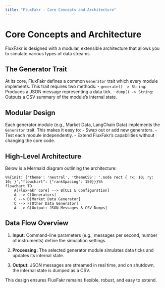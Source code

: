 ```yaml
---
title: "FluxFakr - Core Concepts and Architecture"
---
```


# Core Concepts and Architecture

FluxFakr is designed with a modular, extensible architecture that allows you to simulate various types of data streams.

## The Generator Trait

At its core, FluxFakr defines a common `Generator` trait which every module implements. This trait requires two methods:
- `generate() -> String`: Produces a JSON message representing a data tick.
- `dump() -> String`: Outputs a CSV summary of the module’s internal state.

## Modular Design

Each generator module (e.g., Market Data, LangChain Data) implements the `Generator` trait. This makes it easy to:
- Swap out or add new generators.
- Test each module independently.
- Extend FluxFakr’s capabilities without changing the core code.


## High-Level Architecture

Below is a Mermaid diagram outlining the architecture:


```mermaid
%%{init: {'theme': 'neutral', 'themeCSS': '.node rect { rx: 10; ry: 10; }',"flowchart": {"rankSpacing": 150}}}%%
flowchart TD
    A[FluxFakr Core] --> B[CLI & Configuration]
    A --> C[Generators]
    C --> D[Market Data Generator]
    C --> F[Other Data Generator]
    A --> G[Output: JSON Messages & CSV Dumps]
```


## Data Flow Overview

1. **Input:**
   Command-line parameters (e.g., messages per second, number of instruments) define the simulation settings.

2. **Processing:**
   The selected generator module simulates data ticks and updates its internal state.

3. **Output:**
   JSON messages are streamed in real time, and on shutdown, the internal state is dumped as a CSV.

This design ensures FluxFakr remains flexible, robust, and easy to extend.
